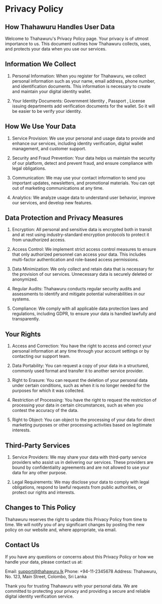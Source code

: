 # Privacy Policy

## How Thahawuru Handles User Data

Welcome to Thahawuru's Privacy Policy page. Your privacy is of utmost importance to us. This document outlines how Thahawuru collects, uses, and protects your data when you use our services.

## Information We Collect

1. Personal Information:
   When you register for Thahawuru, we collect personal information such as your name, email address, phone number, and identification documents. This information is necessary to create and maintain your digital identity wallet.

2. Your Identity Documents:
   Government Identity , Passport , License issuing departments add verification documents for the wallet. So it will be easier to be verify your identity.

## How We Use Your Data

1. Service Provision:
   We use your personal and usage data to provide and enhance our services, including identity verification, digital wallet management, and customer support.

2. Security and Fraud Prevention:
   Your data helps us maintain the security of our platform, detect and prevent fraud, and ensure compliance with legal obligations.

3. Communication:
   We may use your contact information to send you important updates, newsletters, and promotional materials. You can opt out of marketing communications at any time.

4. Analytics:
   We analyze usage data to understand user behavior, improve our services, and develop new features.

## Data Protection and Privacy Measures

1. Encryption:
   All personal and sensitive data is encrypted both in transit and at rest using industry-standard encryption protocols to protect it from unauthorized access.

2. Access Control:
   We implement strict access control measures to ensure that only authorized personnel can access your data. This includes multi-factor authentication and role-based access permissions.

3. Data Minimization:
   We only collect and retain data that is necessary for the provision of our services. Unnecessary data is securely deleted or anonymized.

4. Regular Audits:
   Thahawuru conducts regular security audits and assessments to identify and mitigate potential vulnerabilities in our systems.

5. Compliance:
   We comply with all applicable data protection laws and regulations, including GDPR, to ensure your data is handled lawfully and transparently.

## Your Rights

1. Access and Correction:
   You have the right to access and correct your personal information at any time through your account settings or by contacting our support team.

2. Data Portability:
   You can request a copy of your data in a structured, commonly used format and transfer it to another service provider.

3. Right to Erasure:
   You can request the deletion of your personal data under certain conditions, such as when it is no longer needed for the purposes for which it was collected.

4. Restriction of Processing:
   You have the right to request the restriction of processing your data in certain circumstances, such as when you contest the accuracy of the data.

5. Right to Object:
   You can object to the processing of your data for direct marketing purposes or other processing activities based on legitimate interests.

## Third-Party Services

1. Service Providers:
   We may share your data with third-party service providers who assist us in delivering our services. These providers are bound by confidentiality agreements and are not allowed to use your data for any other purpose.

2. Legal Requirements:
   We may disclose your data to comply with legal obligations, respond to lawful requests from public authorities, or protect our rights and interests.

## Changes to This Policy

Thahawuru reserves the right to update this Privacy Policy from time to time. We will notify you of any significant changes by posting the new policy on our website and, where appropriate, via email.

## Contact Us

If you have any questions or concerns about this Privacy Policy or how we handle your data, please contact us at:

Email: support@thahawuru.lk
Phone: +94-11-2345678
Address: Thahawuru, No. 123, Main Street, Colombo, Sri Lanka

Thank you for trusting Thahawuru with your personal data. We are committed to protecting your privacy and providing a secure and reliable digital identity verification service.
